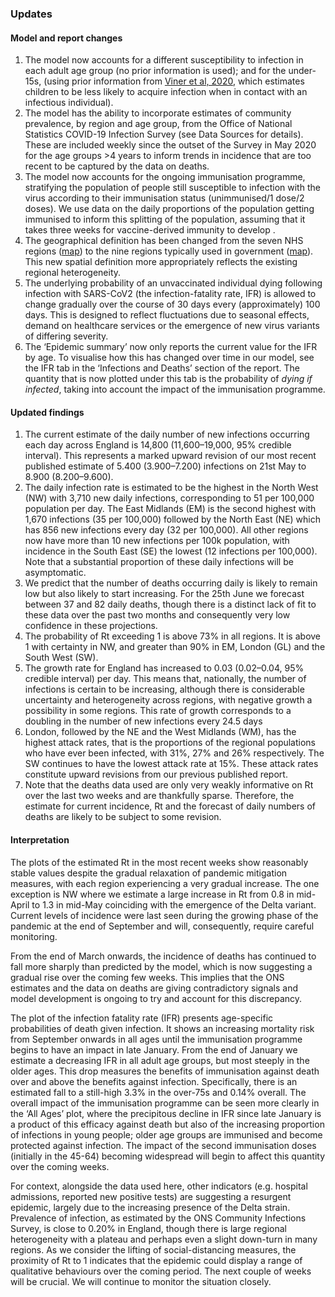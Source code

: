 ### Updates

#### Model and report changes

1. The model now accounts for a different susceptibility to infection in each adult age group (no prior information is used); and for the under-15s, (using prior information from [Viner et al, 2020](https://jamanetwork.com/journals/jamapediatrics/fullarticle/2771181), which estimates children to be less likely to acquire infection when in contact with an infectious individual).
1. The model has the ability to incorporate estimates of community prevalence, by region and age group, from the Office of National Statistics COVID-19 Infection Survey (see Data Sources for details). These are included weekly since the outset of the Survey in May 2020 for the age groups >4 years to inform trends in incidence that are too recent to be captured by the data on deaths.
1. The model now accounts for the ongoing immunisation programme, stratifying the population of people still susceptible to infection with the virus according to their immunisation status (unimmunised/1 dose/2 doses). We use data on the daily proportions of the population getting immunised to inform this splitting of the population, assuming that it takes three weeks for vaccine-derived immunity to develop .
1. The geographical definition has been changed from the seven NHS regions ([map](https://www.arcgis.com/sharing/rest/content/items/e4dd34a2d07b43088e17ed73e1bd3357/data)) to the nine regions typically used in government ([map](https://www.arcgis.com/sharing/rest/content/items/738566d958834b70a809dc72a154eaf9/data)). This new spatial definition more appropriately reflects the existing regional heterogeneity.
1. The underlying probability of an unvaccinated individual dying following infection with SARS-CoV2 (the infection-fatality rate, IFR) is allowed to change gradually over the course of 30 days every (approximately) 100 days. This is designed to reflect fluctuations due to seasonal effects, demand on healthcare services or the emergence of new virus variants of differing severity.
1. The ‘Epidemic summary’ now only reports the current value for the IFR by age. To visualise how this has changed over time in our model, see the IFR tab in the ‘Infections and Deaths’ section of the report. The quantity that is now plotted under this tab is the probability of _dying if infected_, taking into account the impact of the immunisation programme.


#### Updated findings

1. The current estimate of the daily number of new infections occurring each day across England is 14,800 (11,600--19,000, 95% credible interval). This represents a marked upward revision of our most recent published estimate of 5.400 (3.900--7.200) infections on 21st May to 8.900 (8.200--9.600).
1. The daily infection rate is estimated to be the highest in the North West (NW) with 3,710 new daily infections, corresponding to 51 per 100,000 population per day. The East Midlands (EM) is the second highest with 1,670 infections (35 per 100,000) followed by the North East (NE) which has 856 new infections every day (32 per 100,000). All other regions now have more than 10 new infections per 100k population, with incidence in the South East (SE) the lowest (12 infections per 100,000). Note that a substantial proportion of these daily infections will be asymptomatic.
1. We predict that the number of deaths occurring daily is likely to remain low but also likely to start increasing. For the 25th June we forecast between 37 and 82 daily deaths, though there is a distinct lack of fit to these data over the past two months and consequently very low confidence in these projections.
1. The probability of Rt exceeding 1 is above 73% in all regions. It is above 1 with certainty in NW, and greater than 90% in EM, London (GL) and the South West (SW).
1. The growth rate for England has increased to 0.03 (0.02--0.04, 95% credible interval) per day. This means that, nationally, the number of infections is certain to be increasing, although there is considerable uncertainty and heterogeneity across regions, with negative growth a possibility in some regions. This rate of growth corresponds to a doubling in the number of new infections every 24.5 days
1. London, followed by the NE and the West Midlands (WM), has the highest attack rates, that is the proportions of the regional populations who have ever been infected, with 31%, 27% and 26% respectively. The SW continues to have the lowest attack rate at 15%. These attack rates constitute upward revisions from our previous published report. 
1. Note that the deaths data used are only very weakly informative on Rt over the last two weeks and are thankfully sparse. Therefore, the estimate for current incidence, Rt and the forecast of daily numbers of deaths are likely to be subject to some revision.


#### Interpretation

The plots of the estimated Rt in the most recent weeks show reasonably stable values  despite the gradual relaxation of pandemic mitigation measures, with each region experiencing  a very gradual increase. The one exception is NW where we estimate a large increase in Rt from 0.8 in mid-April to 1.3 in mid-May coinciding with the emergence of the Delta variant. Current levels of incidence were last seen during the growing phase of the pandemic at the end of September and will, consequently, require careful monitoring.

From the end of March onwards, the incidence of deaths has continued to fall more sharply than predicted by the model, which is now suggesting a gradual rise over the coming few weeks. This implies that the ONS estimates and the data on deaths are giving contradictory signals and model development is ongoing to try and account for this discrepancy.

The plot of the infection fatality rate (IFR) presents age-specific probabilities of death given infection. It shows an increasing mortality risk from September onwards in all ages until the immunisation programme begins to have an impact in late January. From the end of January we estimate a decreasing IFR in all adult age groups, but most steeply in the older ages. This drop measures the benefits of immunisation against death over and above the benefits against infection. Specifically, there is an estimated fall to a still-high 3.3% in the over-75s and 0.14% overall. The overall impact of the immunisation programme can be seen more clearly in the ‘All Ages’ plot, where the precipitous decline in IFR since late January is a product of this efficacy against death but also of the increasing proportion of infections in young people; older age groups are immunised and become protected against infection. The impact of the second immunisation doses (initially in the 45-64) becoming widespread will begin to affect this quantity over the coming weeks.

For context, alongside the data used here, other indicators (e.g. hospital admissions, reported new positive tests) are suggesting a resurgent epidemic, largely due to the increasing presence of the Delta strain. Prevalence of infection, as estimated by the ONS Community Infections Survey, is close to 0.20% in England, though there is large regional heterogeneity with a plateau and perhaps even a slight down-turn in many regions. As we consider the lifting of social-distancing measures, the proximity of Rt to 1 indicates that the epidemic could display a range of qualitative behaviours over the coming period. The next couple of weeks will be crucial. We will continue to monitor the situation closely.
